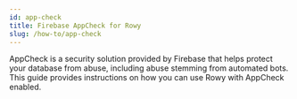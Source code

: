 ```yaml
---
id: app-check
title: Firebase AppCheck for Rowy
slug: /how-to/app-check
---
```


AppCheck is a security solution provided by Firebase that helps protect your database from abuse, including abuse stemming from automated bots. This guide provides instructions on how you can use Rowy with AppCheck enabled.
